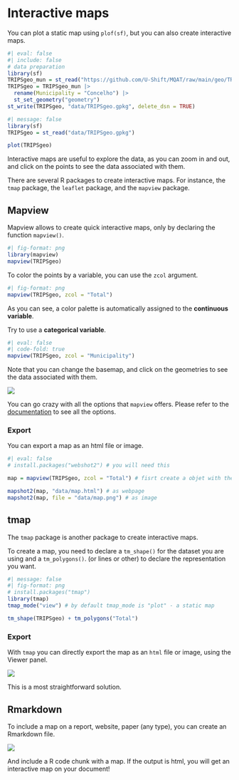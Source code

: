 # Interactive maps

You can plot a static map using `plof(sf)`, but you can also create interactive maps.

```r
#| eval: false
#| include: false
# data preparation
library(sf)
TRIPSgeo_mun = st_read("https://github.com/U-Shift/MQAT/raw/main/geo/TRIPSgeo_mun.gpkg")
TRIPSgeo = TRIPSgeo_mun |> 
  rename(Municipality = "Concelho") |> 
  st_set_geometry("geometry")
st_write(TRIPSgeo, "data/TRIPSgeo.gpkg", delete_dsn = TRUE)
```

```r
#| message: false
library(sf)
TRIPSgeo = st_read("data/TRIPSgeo.gpkg")

plot(TRIPSgeo)
```

Interactive maps are useful to explore the data, as you can zoom in and out, and click on the points to see the data associated with them.

There are several R packages to create interactive maps.
For instance, the `tmap` package, the `leaflet` package, and the `mapview` package.

## Mapview

Mapview allows to create quick interactive maps, only by declaring the function `mapview()`.

```r
#| fig-format: png
library(mapview)
mapview(TRIPSgeo)
```

To color the points by a variable, you can use the `zcol` argument.

```r
#| fig-format: png
mapview(TRIPSgeo, zcol = "Total")
```

As you can see, a color palette is automatically assigned to the **continuous variable**.

Try to use a **categorical variable**.

```r
#| eval: false
#| code-fold: true
mapview(TRIPSgeo, zcol = "Municipality")
```

Note that you can change the basemap, and click on the geometries to see the data associated with them.

![](images/clipboard-3307189144.png)

You can go crazy with all the options that `mapview` offers.
Please refer to the [documentation](https://r-spatial.github.io/mapview/articles/mapview_02-advanced.html) to see all the options.

### Export

You can export a map as an html file or image.

```r
#| eval: false
# install.packages("webshot2") # you will need this

map = mapview(TRIPSgeo, zcol = "Total") # fisrt create a objet with the desited map

mapshot2(map, "data/map.html") # as webpage
mapshot2(map, file = "data/map.png") # as image
```


## tmap

The `tmap` package is another package to create interactive maps.

To create a map, you need to declare a `tm_shape()` for the dataset you are using and a `tm_polygons()`.
(or lines or other) to declare the representation you want.

```r
#| message: false
#| fig-format: png
# install.packages("tmap")
library(tmap)
tmap_mode("view") # by default tmap_mode is "plot" - a static map

tm_shape(TRIPSgeo) + tm_polygons("Total")
```

### Export

With `tmap` you can directly export the map as an `html` file or image, using the Viewer panel.

![](images/clipboard-2756755188.png)

::: {.callout-warning appearance="minimal" icon="false"}
This is a most straightforward solution.
:::

## Rmarkdown

To include a map on a report, website, paper (any type), you can create an Rmarkdown file.

![](images/clipboard-297102165.png)

And include a R code chunk with a map.
If the output is html, you will get an interactive map on your document!
